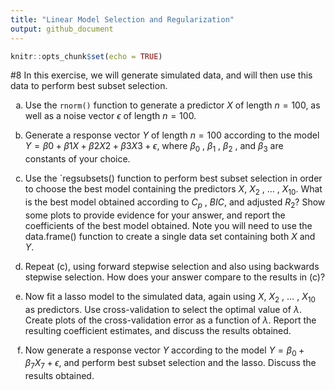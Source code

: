 ```yaml
---
title: "Linear Model Selection and Regularization"
output: github_document
---
```


```r
knitr::opts_chunk$set(echo = TRUE)
```

#8
In this exercise, we will generate simulated data, and will then use this data to perform best subset selection.

(a) Use the `rnorm()` function to generate a predictor $X$ of length $n = 100$, as well as a noise vector $\epsilon$ of length $n = 100$.

(b) Generate a response vector $Y$ of length $n = 100$ according to the model $Y = β 0 + β 1 X + β 2 X 2 + β 3 X 3 + \epsilon$,
where $\beta_0$ , $\beta_1$ , $\beta_2$ , and $\beta_3$ are constants of your choice.

(c) Use the `regsubsets() function to perform best subset selection in order to choose the best model containing the predictors $X$, $X_2$ , $\ldots$ , $X_10$. What is the best model obtained according to $C_p$ , $BIC$, and adjusted $R_2$? Show some plots to provide evidence for your answer, and report the coefficients of the best model obtained. Note you will need to use the data.frame() function to create a single data set containing both $X$ and $Y$.

(d) Repeat (c), using forward stepwise selection and also using backwards stepwise selection. How does your answer compare to the
results in (c)?

(e) Now fit a lasso model to the simulated data, again using $X$, $X_2$ , $\ldots$ , $X_10$ as predictors. Use cross-validation to select the optimal value of $\lambda$. Create plots of the cross-validation error as a function of $\lambda$. Report the resulting coefficient estimates, and discuss the results obtained.

(f) Now generate a response vector $Y$ according to the model $Y = \beta_0 + \beta_7 X_7 + \epsilon$, and perform best subset selection and the lasso. Discuss the results obtained.
